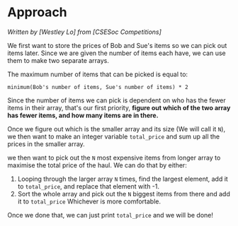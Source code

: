 # Approach

_Written by [Westley Lo] from [CSESoc Competitions]_

We first want to store the prices of Bob and Sue's items so we can pick out items later.
Since we are given the number of items each have, we can use them to make two separate arrays.

The maximum number of items that can be picked is equal to:

```
minimum(Bob's number of items, Sue's number of items) * 2
```

Since the number of items we can pick is dependent on who has the fewer items in their array, that's our first priority,
**figure out which of the two array has fewer items, and how many items are in there.**

Once we figure out which is the smaller array and its size (We will call it `N`), we then want to make an integer variable `total_price` and sum up all the prices in the smaller array.

we then want to pick out the `N` most expensive items from longer array to maximise the total price of the haul.
We can do that by either:

1. Looping through the larger array `N` times, find the largest element, add it to `total_price`, and replace that element with -1.
2. Sort the whole array and pick out the `N` biggest items from there and add it to `total_price`
   Whichever is more comfortable.

Once we done that, we can just print `total_price` and we will be done!

